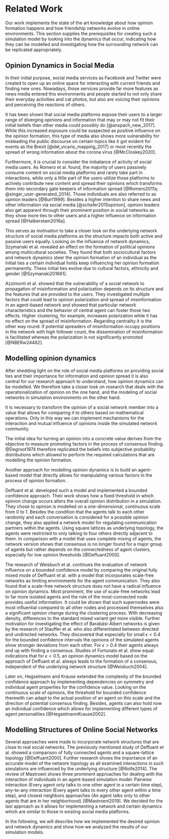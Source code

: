 # Related Work

Our work implements the state of the art knowledge about how opinion formation happens and how friendship networks evolve in online environments.
This section supplies the prerequisites for creating such a simulation model by looking into the dynamics that occur, indicating how they can be modelled and investigating how the surrounding network can be replicated appropriately.

## Opinion Dynamics in Social Media

In their initial purpose, social media services as Facebook and Twitter were created to open up an online space for interacting with current friends and finding new ones.
Nowadays, those services provide far more features as news media entered this environments and people started to not only share their everyday activities and cat photos, but also are voicing their opinions and perceiving the reactions of others.

It has been shown that social media platforms expose their users to a larger range of diverging opinions and information that may or may not fit their initial beliefs than other media could possibly do [@anspach_new_2017].
While this increased exposure could be suspected as positive influence on the opinion formation, this type of media also shows more vulnerability for misleading the public discourse on certain topics like it got evident for events as the Brexit [@del_vicario_mapping_2017] or most recently the spread of wrong information about the corona virus [@McCloskey2020].

Furthermore, it is crucial to consider the imbalance of activity of social media users.
As Romero et al. found, the majority of users passively consume content on social media platforms and rarely take part in interactions, while only a little part of the users utilize those platforms to actively contribute new content and spread their opinions which transforms them into secondary gate keepers of information spread [@Romero2011a; @singer_user-generated_2014].
Those individuals are also referred to as opinion leaders [@Burt1999].
Besides a higher intention to share news and other information via social media [@schafer2015opinion], opinion leaders also get apparent through their prominent position in social networks as they show more ties to other users and a higher influence on information spread [@Halberstam2016a].

This serves as motivation to take a closer look on the underlying network structure of social media platforms as the structure impacts both active and passive users equally.
Looking on the influence of network dynamics, Szymanski et al. revealed an effect on the formation of political opinions among multicultural societies.
They found that both sociocultural factors and network dynamics steer the opinion formation of an individual as the initial ties a certain individual holds keep influencing her opinion formation permanently.
These initial ties evolve due to cultural factors, ethnicity and gender [@Szymanski201661].

Azzimonti et al. showed that the vulnerability of a social network to propagation of misinformation and polarization depends on its structure and the features that are provided to the users.
They investigated multiple factors that could lead to opinion polarization and spread of misinformation in an agent-based network and showed that particular network characteristics and the behavior of central agent can foster those two effects.
Higher clustering, for example, increases polarization while it has no effect on the spread of misinformation.
Regarding centrality it is the other way round: if potential spreaders of misinformation occupy positions in the network with high follower count, the dissemination of misinformation is facilitated whereas the polarization is not significantly promoted [@NBERw24462].

## Modelling opinion dynamics

After shedding light on the role of social media platforms on providing social ties and their importance for information and opinion spread it is also central for our research approach to understand, how opinion dynamics can be modelled.
We therefore take a closer look on research that deals with the operationalization of opinion on the one hand, and the modeling of social networks in simulation environments on the other hand.

It is necessary to transform the opinion of a social network member into a value that allows for comparing it to others based on mathematical operations.
Only in this way we can implement mechanisms for the interaction and mutual influence of opinions inside the simulated network community.

The initial idea for turning an opinion into a concrete value derives from the objective to measure promoting factors in the process of consensus finding.
@Degroot1974 therefore replicated the beliefs into subjective probability distributions which allowed to perform the required calculations that are modelling the opinion formation.

Another approach for modelling opinion dynamics is to build an agent-based model that directly allows for manipulating various factors in the process of opinion formation.

Deffuant et al. developed such a model and implemented a bounded confidence approach.
Their work shows how a fixed threshold in which opinion change occurs alters the overall opinion distribution in a simulation.
They chose to opinion is modelled on a one-dimensional, continuous scale from 0 to 1.
Besides the condition that the agents talk to each other randomly and each conversation is considered for a possible opinion change, they also applied a network model for regulating communication partners within the agents.
Using square lattices as underlying topology, the agents were restricted to only talking to four others directly adjacent to them.
In comparison with a model that uses complete mixing of agents, the network version shows that consensus is no longer found for a major group of agents but rather depends on the connectedness of agent clusters, especially for low opinion thresholds [@Deffuant2000].

The research of Weisbuch et al. continues the evaluation of network influence on a bounded confidence model by comparing the original fully mixed mode of Deffuant et al. with a model that incorporates scale-free networks as limiting environments for the agent communication.
They also found that a scale-free network structure does not have a radical influence on opinion dynamics.
Most prominent, the use of scale-free networks lead to far more isolated agents and the role of the most-connected node provides useful information.
It could be shown that such supernodes were most influential compared to all other nodes and processed themselves also a significant opinion change during the clustering process.
With decreasing density, differences to the standard mixed variant get more visible.
Further motivation for investigating the effect of Barabási-Albert networks is given by the research of Stauffer et al. who also differentiated between directed and undirected networks.
They discovered that especially for small $\epsilon < 0.4$ for the bounded confidence intervals the opinions of the simulated agents show stronger deviations from each other.
For $\epsilon > 0.4$ their agents always end up with finding a consensus.
Studies of Fortunato et al. show equal indications that for $\epsilon < 0.5$, an opinion dynamics model based on the approach of Deffuant et al. always leads to the formation of a consensus, independent of the underlying network structure [@Weisbuch2004].

Later on, Hegselmann and Krause extended the complexity of the bounded confidence approach by implementing dependencies on symmetry and individual agent properties for the confidence value.
Looking on the continuous scale of opinions, the threshold for bounded confidence therewith can adapt to the actual position of an agent on this scale and the direction of potential consensus finding.
Besides, agents can also hold now an individual confidence which allows for implementing different types of agent personalities [@HegselmannKrause2002].

## Modelling Structures of Online Social Networks

Several approaches were made to incorporate network structures that are close to real social networks.
The previously mentioned study of Deffuant et al. showed a comparison of fully connected agents and a square-lattice topology [@Deffuant2000].
Further research shows the importance of an accurate model of the network topology as all examined interactions in such simulations are influenced by the underlying structure [@Rolfe2014].
The review of Mastroeni shows three prominent approaches for dealing with the interaction of individuals in an agent-based simulation model: Pairwise interaction (Every agent only talks to one other agent in a certain time step), any-to-any interaction (Every agent talks to every other agent within a time step), and closest neighbors approaches (An agent talks only to other agents that are in her neighborhood) [@Mastroeni2019].
We decided for the last approach as it allows for implementing a network and certain dynamics which are similar to those in existing social media platforms.

In the following, we will describe how we implemented the desired opinion and network dynamics and show how we analyzed the results of our simulation models.
